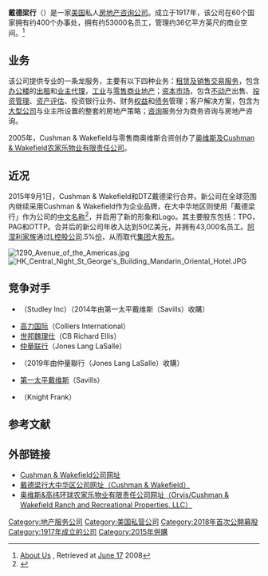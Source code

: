 {{about|2015年合併後的戴德梁行|2015年合併前的戴德梁行|戴德梁行 (2015年前)}}
{{Infobox company
|name   = 戴德梁行<br>Cushman & Wakefield
|logo  = Cushman & Wakefield logo.svg
|image = File:75 Rockefeller Plaza by David Shankbone.jpg
|image_caption = 美國[[纽约|纽约]][[洛克菲勒广场|洛克菲勒广场]]75号戴德梁行辦公樓
|type   = [[上市公司|上市公司]]
|foundation       = {{start date and age|1917}}
|industry         = [[房地产|房地产]]
|location       = {{USA}}[[伊利诺伊州|伊利诺伊州]][[芝加哥|芝加哥]]
|area_served = 全球
|key_people     = Brett White – 董事长兼首席执行官<br> John Forrester – 全球总裁<br> Bruce Mosler - 全球经纪董事长<br> John Santora – 全球首席营运官兼全球首席集成官<br> Duncan Palmer – 全球首席财务官<br> Brett Soloway – 全球总法律顾问<br> Matthew Bouw – 全球首席人力资源及战略官<br> Adam Stanley – 全球首席信息官
|products       = 商业地产服务
|services       = 租赁代理<br> 资产服务<br> 资本市场<br> 设施服务 ([http://www.cwservices.com C&W Services])<br> 全球租户服务<br> 投资管理（DTZ投资）<br> 項目管理服務<br> 租户代表<br> 估价咨询
|num_employees  = 53,000+
|homepage       = {{url|www.cushmanwakefield.com/}}
|}}

'''戴德梁行'''（{{lang-en|Cushman & Wakefield}}）是一家[[美国|美国]]私人[[房地产|房地产]][[咨询公司|咨询公司]]。成立于1917年，该公司在60个国家拥有约400个办事处，拥有约53000名员工，管理约36亿平方英尺的商业空间。<ref>[http://www.cushwake.com/cwglobal/jsp/aboutUsDetails.jsp?aboutUsId=ABOUTUS&Country=GLOBAL&Language=EN About Us] {{Wayback|url=http://www.cushwake.com/cwglobal/jsp/aboutUsDetails.jsp?aboutUsId=ABOUTUS&Country=GLOBAL&Language=EN |date=20110716064902 }}, Retrieved at [[June_17|June 17]] 2008</ref>

== 业务 ==
该公司提供专业的一条龙服务，主要有以下四种业务：[[租赁及销售交易服务|租赁及销售交易服务]]，包含[[办公楼|办公楼]]的[[出租|出租]]和[[业主代理|业主代理]]，[[工业|工业]]与[[零售商业地产|零售商业地产]]；[[资本市场|资本市场]]，包含[[不动产|不动产]]出售、[[投资管理|投资管理]]、[[资产评估|资产评估]]、投资银行业务、财务[[权益|权益]]和[[债务|债务]]管理；客户解决方案，包含为[[大型公司|大型公司]]与业主所设置的整套的房地产策略；[[咨询|咨询]]服务分为商务咨询与房地产咨询。

2005年，Cushman & Wakefield与零售商奥维斯合资创办了[https://web.archive.org/web/20100302033547/http://www.orviscw.com/ 奥维斯及Cushman & Wakefield农家乐物业有限责任公司]。

== 近况 ==
2015年9月1日，Cushman & Wakefield和DTZ戴德梁行合并。新公司在全球范围内继续采用Cushman & Wakefield作为企业品牌，在大中华地区则使用「戴德梁行」作为公司的[[中文名称|中文名称]]<ref>{{Cite news|url=https://www.cushmanwakefield.com.cn/images/upload/2/AFE05283FE0F48A8A9C0B1B2DC827866.pdf|title=戴德梁行统一使用“Cushman & Wakefield”在大中华区运营|website=《[[戴德梁行新闻稿|戴德梁行新闻稿]]》|date=2017-02-06|language=zh-hant|accessdate=2020-09-06|archive-date=2022-03-31|archive-url=https://web.archive.org/web/20220331050034/https://www.cushmanwakefield.com.cn/images/upload/2/AFE05283FE0F48A8A9C0B1B2DC827866.pdf}}</ref>，并启用了新的形象和Logo。其主要股东包括：TPG，PAG和OTTP。合并后的新公司年收入达到50亿美元，并拥有43,000名员工。[[阿涅利家族|阿涅利家族]]通过[[IFIL控股公司|L控股公司]].5%[[股份|份]]，从而取代[[洛克菲勒集团|集团]]大[[股东|股东]]。

[[File:1290_Avenue_of_the_Americas.jpg|thumb]]
[[File:HK_Central_Night_St_George's_Building_Mandarin_Oriental_Hotel.JPG|thumb]]

== 竞争对手 ==
* {{Tsl|en|Studley Inc|纽约商业房地产经纪公司}}（Studley Inc）（2014年由第一太平戴维斯（Savills）收購）
* [[高力国际|高力国际]]（Colliers International） 
* [[世邦魏理仕|世邦魏理仕]]（CB Richard Ellis） 
* [[仲量联行|仲量联行]]（Jones Lang LaSalle）
* {{Tsl|en|Holliday Fenoglio Fowler}}（2019年由仲量聯行（Jones Lang LaSalle）收購）
* [[第一太平戴维斯|第一太平戴维斯]]（Savills）
* {{Tsl|en|Knight Frank|莱坊}}（Knight Frank）

== 参考文献 ==
<references/>

== 外部链接 ==
* [http://www.cushwake.com Cushman & Wakefield公司网址] {{Wayback|url=http://www.cushwake.com/ |date=20050729021735 }}
* [https://www.cushmanwakefield.com.cn/ 戴德梁行大中华区公司网址（Cushman & Wakefield）] {{Wayback|url=https://www.cushmanwakefield.com.cn/ |date=20190622005116 }}
* [https://web.archive.org/web/20100302033547/http://www.orviscw.com/ 奥维斯&高纬环球农家乐物业有限责任公司网址（Orvis/Cushman & Wakefield Ranch and Recreational Properties, LLC）] 

[[Category:地产服务公司|Category:地产服务公司]]
[[Category:美国私营公司|Category:美国私营公司]]
[[Category:2018年首次公開募股|Category:2018年首次公開募股]]
[[Category:1917年成立的公司|Category:1917年成立的公司]]
[[Category:2015年併購|Category:2015年併購]]